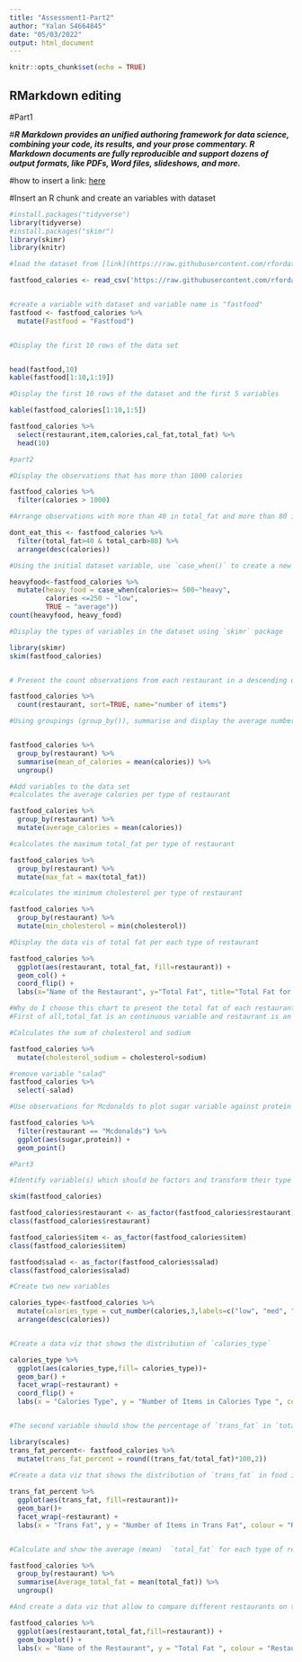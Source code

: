 ```yaml
---
title: "Assessment1-Part2"
author: "Yalan S4664845"
date: "05/03/2022"
output: html_document
---
```


```r
knitr::opts_chunk$set(echo = TRUE)
```


## RMarkdown editing 

#Part1


#_**R Markdown provides an unified authoring framework for data science, combining your code, its results, and your prose commentary. R Markdown documents are fully reproducible and support dozens of output formats, like PDFs, Word files, slideshows, and more.**_

#how to insert a link: [here](https://rmarkdown.rstudio.com/lesson-8.html)

#Insert an R chunk and create an variables with dataset
```r

#install.packages("tidyverse")
library(tidyverse)
#install.packages("skimr")
library(skimr)
library(knitr)

#load the dataset from [link](https://raw.githubusercontent.com/rfordatascience/tidytuesday/master/data/2018/2018-09-04/fastfood_calories.csv)

fastfood_calories <- read_csv('https://raw.githubusercontent.com/rfordatascience/tidytuesday/master/data/2018/2018-09-04/fastfood_calories.csv')


#create a variable with dataset and variable name is "fastfood"
fastfood <- fastfood_calories %>%
  mutate(Fastfood = "Fastfood")


#Display the first 10 rows of the data set


head(fastfood,10)
kable(fastfood[1:10,1:19])

#Display the first 10 rows of the dataset and the first 5 variables

kable(fastfood_calories[1:10,1:5])

fastfood_calories %>%
  select(restaurant,item,calories,cal_fat,total_fat) %>%
  head(10)

#part2

#Display the observations that has more than 1000 calories

fastfood_calories %>%
  filter(calories > 1000)

#Arrange observations with more than 40 in total_fat and more than 80 in total_carb in the descending order

dont_eat_this <- fastfood_calories %>%
  filter(total_fat>40 & total_carb>80) %>%
  arrange(desc(calories))

#Using the initial dataset variable, use `case_when()` to create a new variable `heavy_food`

heavyfood<-fastfood_calories %>%
  mutate(heavy_food = case_when(calories>= 500~"heavy",
         calories <=250 ~ "low",
         TRUE ~ "average"))
count(heavyfood, heavy_food)

#Display the types of variables in the dataset using `skimr` package

library(skimr)  
skim(fastfood_calories)


# Present the count observations from each restaurant in a descending order. Show the number of distinct items on a menu in the data set

fastfood_calories %>%
  count(restaurant, sort=TRUE, name="number of items")

#Using groupings (group_by()), summarise and display the average number of calories for each restaurant.


fastfood_calories %>%
  group_by(restaurant) %>%
  summarise(mean_of_calories = mean(calories)) %>%
  ungroup()

#Add variables to the data set
#calculates the average calories per type of restaurant

fastfood_calories %>%
  group_by(restaurant) %>%
  mutate(average_calories = mean(calories))  

#calculates the maximum total_fat per type of restaurant

fastfood_calories %>%
  group_by(restaurant) %>%
  mutate(max_fat = max(total_fat))

#calculates the minimum cholesterol per type of restaurant

fastfood_calories %>%
  group_by(restaurant) %>%
  mutate(min_cholesterol = min(cholesterol))

#Display the data vis of total fat per each type of restaurant

fastfood_calories %>%
  ggplot(aes(restaurant, total_fat, fill=restaurant)) +
  geom_col() +
  coord_flip() +
  labs(x="Name of the Restaurant", y="Total Fat", title="Total Fat for Each Type of Restaurant")

#Why do I choose this chart to present the total fat of each restaurant? 
#First of all,total_fat is an continuous variable and restaurant is an discrete variable,so I choose geom_col to present a bar chart.Obviously, it illustrate that total_fat of each restaurant.Secondly,bar chart is easy to compare values among all restaurants.Finally,exchanging x and y axis makes bar chart easy to read the name of restaurant.

#Calculates the sum of cholesterol and sodium

fastfood_calories %>%
  mutate(cholesterol_sodium = cholesterol+sodium) 

#remove variable "salad"
fastfood_calories %>%
  select(-salad)

#Use observations for Mcdonalds to plot sugar variable against protein with `geom_point()`

fastfood_calories %>%
  filter(restaurant == "Mcdonalds") %>%
  ggplot(aes(sugar,protein)) +
  geom_point()

#Part3

#Identify variable(s) which should be factors and transform their type into a factor variable.

skim(fastfood_calories)

fastfood_calories$restaurant <- as_factor(fastfood_calories$restaurant)
class(fastfood_calories$restaurant)

fastfood_calories$item <- as_factor(fastfood_calories$item)
class(fastfood_calories$item)

fastfood$salad <- as_factor(fastfood_calories$salad)
class(fastfood_calories$salad)

#Create two new variables

calories_type<-fastfood_calories %>%
  mutate(calories_type = cut_number(calories,3,labels=c("low", "med", "high"))) %>%
  arrange(desc(calories))


#Create a data viz that shows the distribution of `calories_type` 

calories_type %>%
  ggplot(aes(calories_type,fill= calories_type))+
  geom_bar() +
  facet_wrap(~restaurant) +
  coord_flip() +
  labs(x = "Calories Type", y = "Number of Items in Calories Type ", colour = "Calories Type", title = "Bar Chart", caption = "Figure 1")


#The second variable should show the percentage of `trans_fat` in `total_fat

library(scales)
trans_fat_percent<- fastfood_calories %>%
  mutate(trans_fat_percent = round((trans_fat/total_fat)*100,2))
  
#Create a data viz that shows the distribution of `trans_fat` in food items

trans_fat_percent %>%
  ggplot(aes(trans_fat, fill=restaurant))+
  geom_bar()+
  facet_wrap(~restaurant) +
  labs(x = "Trans Fat", y = "Number of Items in Trans Fat", colour = "Restaurant", title = "Bar Chart", caption = "Figure 2")


#Calculate and show the average (mean)  `total_fat` for each type of restaurant

fastfood_calories %>%
  group_by(restaurant) %>%
  summarise(Average_total_fat = mean(total_fat)) %>%
  ungroup()

#And create a data viz that allow to compare different restaurants on this variable (`total_fat`)

fastfood_calories %>%
  ggplot(aes(restaurant,total_fat,fill=restaurant)) +
  geom_boxplot() +
  labs(x = "Name of the Restaurant", y = "Total Fat ", colour = "Restaurant", title = "Box Plot", caption = "Figure 3")



```

